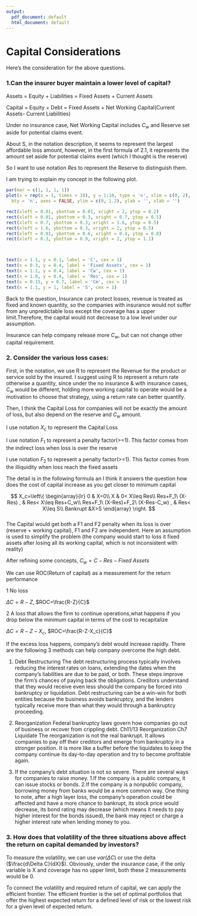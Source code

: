 ```yaml
---
output:
  pdf_document: default
  html_document: default
---
```

<!-- Here are some ideas to consider. As you think through this, it might take you in additional directions. -->
<!-- That's perfectly fine.  -->

<!-- Can the insurer buyer maintain a lower level of capital? -->

<!-- Consider the various loss cases: -->
<!-- 1) No loss -->
<!-- 2) A loss that allows the firm to continue operations.  -->
<!--   how does the cost of capital increase as you get closer to minimum capital -->
<!--   and what happens if you drop below the minimum capital in terms of the cost to recapitalize -->
<!-- 3) bankruptcy -->
<!-- What happens with capital and return on capital in each of these cases? -->

<!-- How does that volatility of the three situations above affect the return on capital demanded by investors? -->

# Capital Considerations

Here's the consideration for the above questions.

### 1.Can the insurer buyer maintain a lower level of capital?

Assets = Equity + Liabilities = Fixed Assets + Current Assets

Capital = Equity + Debt = Fixed Assets + Net Working Capital(Current Assets- Current Liabilities)

Under no insurance case, Net Working Capital includes $C_w$ and Reserve set aside for potential claims event.

About S, in the notation description, it seems to represent the largest affordable loss amount, however, in the first formula of 2.1, it represents the amount set aside for potential claims event (which I thought is the reserve)

So I want to use notation $Res$ to represent the Reserve to distinguish them.

I am trying to explain my concept in the following plot.

```R
par(mar = c(1, 1, 1, 1))
plot(x = rep(x = 1, times = 10), y = 1:10, type = 'n', xlim = c(0, 2),
  bty = 'n', axes = FALSE, ylim = c(0, 1.2), ylab = '', xlab = '')

rect(xleft = 0.01, ybottom = 0.01, xright = 2, ytop = 0.2)
rect(xleft = 0.01, ybottom = 0.3, xright = 0.7, ytop = 0.5)
rect(xleft = 0.7, ybottom = 0.3, xright = 1.6, ytop = 0.5)
rect(xleft = 1.6, ybottom = 0.3, xright = 2, ytop = 0.5)
rect(xleft = 0.01, ybottom = 0.6, xright = 0.4, ytop = 0.8)
rect(xleft = 0.3, ybottom = 0.9, xright = 2, ytop = 1.1)



text(x = 1.1, y = 0.1, label = 'C', cex = 1)
text(x = 0.3, y = 0.4, label = 'Fixed Assets', cex = 1)
text(x = 1.1, y = 0.4, label = 'Cw', cex = 1)
text(x = 1.8, y = 0.4, label = 'Res', cex = 1)
text(x = 0.15, y = 0.7, label = 'Cm', cex = 1)
text(x = 1.1, y = 1, label = 'S', cex = 1)

```

Back to the question, 
Insurance can protect losses, revenue is treated as fixed and known quantity, so the companies with insurance would not suffer from any unpredictable loss except the coverage has a upper limit.Therefore, the capital would not decrease to a low level under our assumption.

Insurance can help company release more $C_w$, but can not change other capital requirement.




### 2. Consider the various loss cases:
First, in the notation, we use R to represent the Revenue for the product or service sold by the insured.
I suggest using R to represent a return rate otherwise a quantity, since under the no insurance & with insurance cases, $C_w$ would be different, holding more working capital to operate would be a motivation to choose that strategy, using a return rate can better quantify.

Then, I think the Capital Loss for companies will not be exactly the amount of loss, but also depend on the reserve and $C_w$ amount.

I use notation $X_c$ to represent the Capital Loss

I use notation $F_1$ to represent a penalty factor(>=1). This factor comes from the indirect loss when loss is over the reserve

I use notation $F_2$ to represent a penalty factor(>=1). This factor comes from the illiquidity when loss reach the fixed assets

The detail is in the following formula an I think it answers the question how does the cost of capital increase as you get closer to minimum capital
\

$$
X_c=\left\{
             \begin{array}{lr}
             0 & X=0\\
             X & 0< X\leq Res\\
             Res+F_1\ (X-Res) , & Res< X\leq Res+C_w\\
             Res+F_1\ (X-Res)+F_2\ (X-Res-C_w) , & Res< X\leq S\\
             Bankrupt &X>S  
             \end{array}
\right.
$$
\
The Capital would get both a F1 and F2 penalty when its loss is over (reserve + working capital), F1 and F2 are independent.
Here an assumption is used to simplify the problem (the company would start to loss it fixed assets after losing all its working capital, which is not inconsistent with reality)


After refining some concepts, $C_w=C-Res-Fixed\ Assets$

We can use ROC(Return of capital) as a measurement for the return performance

1 No loss

$\Delta C=R-Z$, $ROC=\frac{R-Z}{C}$

2 A loss that allows the firm to continue operations,what happens if you drop below the minimum capital in terms of the cost to recapitalize

$\Delta C=R-Z-X_c$, $ROC=\frac{R-Z-X_c}{C}$

If the excess loss happens, company's debt would increase rapidly. 
There are the following 3 methods can help company overcome the high debt.

1) Debt Restructuring
The debt restructuring process typically involves reducing the interest rates on loans, extending the dates when the company’s liabilities are due to be paid, or both. These steps improve the firm’s chances of paying back the obligations. Creditors understand that they would receive even less should the company be forced into bankruptcy or liquidation.
Debt restructuring can be a win-win for both entities because the business avoids bankruptcy, and the lenders typically receive more than what they would through a bankruptcy proceeding.

2) Reorganization
Federal bankruptcy laws govern how companies go out of business or recover from crippling debt.
Ch11/13 Reorganization
Ch7 Liquidate
The reorganization is not the real bankrupt. It allows companies to pay off their creditors and emerge from bankruptcy in a stronger position. It is more like a buffer before the liquidates to keep the company continue its day-to-day operation and try to become profitable again. 

3) If the company’s debt situation is not so severe. There are several ways for companies to raise money.
1.If the company is a public company, it can issue stocks or bonds. 
2.If the company is a nonpublic company, borrowing money from banks would be a more common way.
One thing to note, after a high layer loss, the company’s operation could be affected and have a more chance to bankrupt, its stock price would decrease, its bond rating may decrease (which means it needs to pay higher interest for the bonds issued), the bank may reject or charge a higher interest rate when lending money to you.



### 3. How does that volatility of the three situations above affect the return on capital demanded by investors?

To measure the volatility, we can use $var(\Delta C)$ or use the delta ($\frac{d\Delta C}{dX}$).
Obviously, under the insurance case, if the only variable is X and coverage has no upper limit, both these 2 measurements would be 0.

To connect the volatility and required return of capital, we can apply the efficient frontier. The efficient frontier is the set of optimal portfolios that offer the highest expected return for a defined level of risk or the lowest risk for a given level of expected return. 



